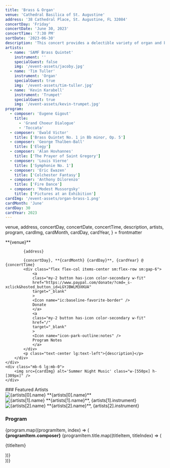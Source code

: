 ```yaml
---
title: 'Brass & Organ'
venue: 'Cathedral Basilica of St. Augustine'
address: '38 Cathedral Place, St. Augustine, FL 32084'
concertDay: 'Friday'
concertDate: 'June 30, 2023'
concertTime: '7:30 PM'
sortDate: '2023-06-30'
description: 'This concert provides a delectible variety of organ and brass music. Tim Tuller and Kevin Karabell lead the charge with their organ and trumpet, respectively. Join us for a night of intimate solo playing and a wide variety of chamber music following this unique organ and trumpet theme.'
artists:
  - name: 'SAMF Brass Quintet'
    instrument: ''
    specialGuest: false
    img: '/event-assets/jacoby.jpg'
  - name: 'Tim Tuller'
    instrument: 'Organ'
    specialGuest: true
    img: '/event-assets/tim-tuller.jpg'
  - name: 'Kevin Karabell'
    instrument: 'Trumpet'
    specialGuest: true
    img: '/event-assets/kevin-trumpet.jpg'
program:
  - composer: 'Eugene Gigout'
    title:
      - 'Grand Choeur Dialogue'
      - 'Toccata'
  - composer: 'Ewald Victor'
    title: ['Brass Quintet No. 1 in Bb minor, Op. 5']
  - composer: 'George Thalben-Ball'
    title: ['Elegy']
  - composer: 'Alan Hovhannes'
    title: ['The Prayer of Saint Gregory']
  - composer: 'Louis Vierne'
    title: ['Symphonie No. 1']
  - composer: 'Eric Ewazen'
    title: ['Colchester Fantasy']
  - composer: 'Anthony Dilorenzo'
    title: ['Fire Dance']
  - composer: 'Modest Mussorgsky'
    title: ['Pictures at an Exhibition']
cardImg: '/event-assets/organ-brass-1.png'
cardMonth: 'June'
cardDay: 30
cardYear: 2023
---
```


  venue,
  address,
  concertDay,
  concertDate,
  concertTime,
  description,
  artists,
  program,
  cardImg,
  cardMonth,
  cardDay,
  cardYear,
} = frontmatter

<div class="flex flex-col-reverse items-center justify-between lg:flex-row">
    <div>
        <div class="flex flex-col gap-4 max-w-[560px] items-center lg:items-start text-center sm:text-left">
            **{venue}**
            
            {address}

            {concertDay}, **{cardMonth} {cardDay}**, {cardYear} @ {concertTime}
            <div class="flex flex-col items-center sm:flex-row sm:gap-6">
                <a
                class="my-2 button has-icon color-secondary w-fit"
                href="https://www.paypal.com/donate/?cmd=_s-xclick&hosted_button_id=LGYJBWLM3XKUA"
                target="_blank"
                >
                <Icon name="ic:baseline-favorite-border" />
                Donate
                </a>
                <a
                class="my-2 button has-icon color-secondary w-fit"
                href="/"
                target="_blank"
                >
                <Icon name="icon-park-outline:notes" />
                Program Notes
                </a>
            </div>
            <p class="text-center lg:text-left">{description}</p>
        </div>
    </div>
    <div class="mb-6 lg:mb-0">
        <img src={cardImg} alt='Summer Night Music' class="w-[550px] h-[309px]" />
    </div>

</div>

<div class="flex flex-col items-center pt-8 mb-8 lg:mb-12 lg:flex-row lg:items-start custom:justify-center custom:gap-5 post-custom:justify-start">
  <div class="flex flex-col text-center lg:text-left">
    ### Featured Artists
    <div class="flex flex-col items-center gap-10 my-4 sm:flex-row sm:items-start">
      <div>
        <img src={artists[0].img} alt={artists[0].name} class="h-[300px] w-[400px]" />
        **{artists[0].name}**
      </div>
      <div>
        <img src={artists[1].img} alt={artists[1].name} class="h-[300px] w-[400px]" />
        **{artists[1].name}**, {artists[1].instrument}
      </div>
      <div>
        <img src={artists[2].img} alt={artists[2].name} class="h-[300px] w-[240px]" />
        **{artists[2].name}**, {artists[2].instrument}
      </div>
    </div>
  </div>
</div>

<div class="flex flex-col mb-8 border-b-2 sm:text-center lg:pt-0 lg:text-left border-neutral-900 dark:border-neutral-300">
  <h3 class="text-center lg:text-left">Program</h3>
  <div class="flex flex-col gap-6 my-4 text-center lg:grid lg:grid-cols-2 custom:text-left post-custom:text-left">
    {program.map((programItem, index) => (
      <div key={index}>
        <strong>{programItem.composer}</strong>
        {programItem.title.map((titleItem, titleIndex) => (
          <p key={titleIndex}>{titleItem}</p>
        ))}
      </div>
    ))}
  </div>
</div>
